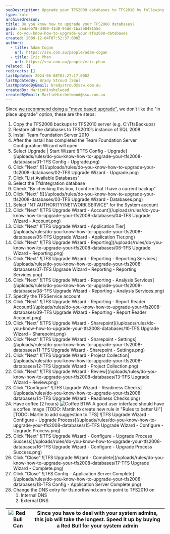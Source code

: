 ```yaml
---
seoDescription: Upgrade your TFS2008 databases to TFS2010 by following a "move based upgrade" approach, ensuring a seamless transition with detailed steps and visuals.
type: rule
archivedreason:
title: Do you know how to upgrade your TFS2008 databases?
guid: 3edaeb78-d469-41d0-94de-1ba2e848155e
uri: do-you-know-how-to-upgrade-your-tfs2008-databases
created: 2009-12-04T07:52:37.000Z
authors:
  - title: Adam Cogan
    url: https://ssw.com.au/people/adam-cogan
  - title: Eric Phan
    url: https://ssw.com.au/people/eric-phan
related: []
redirects: []
lastUpdated: 2024-06-08T03:27:17.000Z
lastUpdatedBy: Brady Stroud [SSW]
lastUpdatedByEmail: bradystroud@ssw.com.au
createdBy: MartinHinshelwood
createdByEmail: MartinHinshelwood@ssw.com.au
---
```


Since [we recommend doing a "move based upgrade"](/do-you-know-your-migration-choices1), we don’t like the "in place upgrade" option, these are the steps:

1. Copy the TFS2008 backups to TFS2010 server (e.g. C:\TfsBackups)
2. Restore all the databases to TFS2010’s instance of SQL 2008
3. Install Team Foundation Server 2010
4. After the install has completed the Team Foundation Server Configuration Wizard will open
5. Select Upgrade | Start Wizard
   ![TFS Config - Upgrade](/uploads/rules/do-you-know-how-to-upgrade-your-tfs2008-databases/01-TFS Config - Upgrade.png)
6. Click "Next"
   ![](/uploads/rules/do-you-know-how-to-upgrade-your-tfs2008-databases/02-TFS Upgrade Wizard - Upgrade.png)
7. Click "List Available Databases"
8. Select the TfsIntegration database
9. Check "By checking this box, I confirm that I have a current backup"
10. Click "Next"
    ![](/uploads/rules/do-you-know-how-to-upgrade-your-tfs2008-databases/03-TFS Upgrade Wizard - Databases.png)
11. Select "NT AUTHORITY\NETWORK SERVICE" for the System account
12. Click "Next"
    ![TFS Upgrade Wizard - Account](/uploads/rules/do-you-know-how-to-upgrade-your-tfs2008-databases/04-TFS Upgrade Wizard - Account.png)
13. Click "Next"
    ![TFS Upgrade Wizard - Application Tier](/uploads/rules/do-you-know-how-to-upgrade-your-tfs2008-databases/05-TFS Upgrade Wizard - Application Tier.png)
14. Click "Next"
    ![TFS Upgrade Wizard - Reporting](/uploads/rules/do-you-know-how-to-upgrade-your-tfs2008-databases/06-TFS Upgrade Wizard - Reporting.png)
15. Click "Next"
    ![TFS Upgrade Wizard - Reporting - Reporting Services](/uploads/rules/do-you-know-how-to-upgrade-your-tfs2008-databases/07-TFS Upgrade Wizard - Reporting - Reporting Services.png)
16. Click "Next"
    ![TFS Upgrade Wizard - Reporting - Analysis Services](/uploads/rules/do-you-know-how-to-upgrade-your-tfs2008-databases/08-TFS Upgrade Wizard - Reporting - Analysis Services.png)
17. Specify the TFSService account
18. Click "Next"
    ![TFS Upgrade Wizard - Reporting - Report Reader Account](/uploads/rules/do-you-know-how-to-upgrade-your-tfs2008-databases/09-TFS Upgrade Wizard - Reporting - Report Reader Account.png)
19. Click "Next"
    ![TFS Upgrade Wizard - Sharepoint](/uploads/rules/do-you-know-how-to-upgrade-your-tfs2008-databases/10-TFS Upgrade Wizard - Sharepoint.png)
20. Click "Next"
    ![TFS Upgrade Wizard - Sharepoint - Settings](/uploads/rules/do-you-know-how-to-upgrade-your-tfs2008-databases/11-TFS Upgrade Wizard - Sharepoint - Settings.png)
21. Click "Next"
    ![TFS Upgrade Wizard - Project Collection](/uploads/rules/do-you-know-how-to-upgrade-your-tfs2008-databases/12-TFS Upgrade Wizard - Project Collection.png)
22. Click "Next"
    ![TFS Upgrade Wizard - Review](/uploads/rules/do-you-know-how-to-upgrade-your-tfs2008-databases/13-TFS Upgrade Wizard - Review.png)
23. Click "Configure"
    ![TFS Upgrade Wizard - Readiness Checks](/uploads/rules/do-you-know-how-to-upgrade-your-tfs2008-databases/14-TFS Upgrade Wizard - Readiness Checks.png)
24. Have coffee (2 hours)
    ![Coffee](/uploads/rules/do-you-know-how-to-upgrade-your-tfs2008-databases/ssw-coffee_1710232021935.png)
    BTW: A good user interface should have a coffee image
    [TODO: Martin to create new rule in "Rules to better UI"]
    [TODO: Martin to add suggestion to TFS]
    ![TFS Upgrade Wizard - Configure - Upgrade Process](/uploads/rules/do-you-know-how-to-upgrade-your-tfs2008-databases/15-TFS Upgrade Wizard - Configure - Upgrade Process.png)
25. Click "Next"
    ![TFS Upgrade Wizard - Configure - Upgrade Process Success](/uploads/rules/do-you-know-how-to-upgrade-your-tfs2008-databases/16-TFS Upgrade Wizard - Configure - Upgrade Process Success.png)
26. Click "Close"
    ![TFS Upgrade Wizard - Complete](/uploads/rules/do-you-know-how-to-upgrade-your-tfs2008-databases/17-TFS Upgrade Wizard - Complete.png)
27. Click "Close"
    ![TFS Config - Application Server Complete](/uploads/rules/do-you-know-how-to-upgrade-your-tfs2008-databases/18-TFS Config - Application Server Complete.png)
28. Change the DNS entry for tfs.northwind.com to point to TFS2010 on
    1. Internal DNS
    2. External DNS

| ![Red Bull Can](/uploads/rules/do-you-know-how-to-upgrade-your-tfs2008-databases/redbull.jpg) | Since you have to deal with your system admins, this job will take the longest. Speed it up by buying a Red Bull for your system admin |
| ---------------------------- | -------------------------------------------------------------------------------------------------------------------------------------- |
